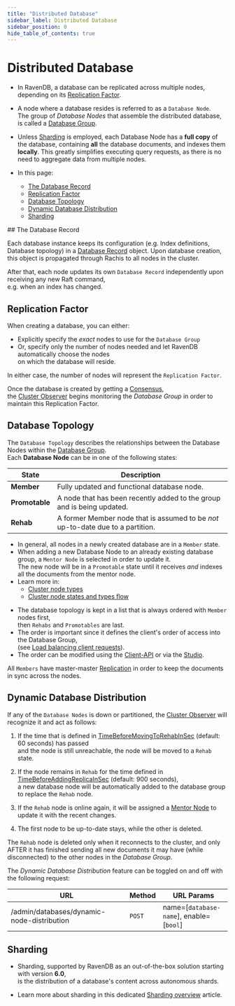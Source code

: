 ```yaml
---
title: "Distributed Database"
sidebar_label: Distributed Database
sidebar_position: 0
hide_table_of_contents: true
---
```



# Distributed Database
<Admonition type="note" title="Note">

* In RavenDB, a database can be replicated across multiple nodes, depending on its [Replication Factor](../../../server/clustering/distribution/distributed-database.mdx#replication-factor).  

* A node where a database resides is referred to as a `Database Node`.  
  The group of _Database Nodes_ that assemble the distributed database, is called a [Database Group](../../../studio/database/settings/manage-database-group.mdx).  

* Unless [Sharding](../../../server/clustering/distribution/distributed-database.mdx#sharding) is employed,
  each Database Node has a **full copy** of the database, containing **all** the database documents, and indexes them **locally**.
  This greatly simplifies executing query requests, as there is no need to aggregate data from multiple nodes.
  
* In this page:  
  * [The Database Record](../../../server/clustering/distribution/distributed-database.mdx#the-database-record)  
  * [Replication Factor](../../../server/clustering/distribution/distributed-database.mdx#replication-factor)  
  * [Database Topology](../../../server/clustering/distribution/distributed-database.mdx#database-topology)  
  * [Dynamic Database Distribution](../../../server/clustering/distribution/distributed-database.mdx#dynamic-database-distribution)  
  * [Sharding](../../../server/clustering/distribution/distributed-database.mdx#sharding)  

</Admonition>
## The Database Record

Each database instance keeps its configuration (e.g. Index definitions, Database topology) in a [Database Record](../../../client-api/operations/server-wide/create-database.mdx) object.
Upon database creation, this object is propagated through Rachis to all nodes in the cluster.  

After that, each node updates its own `Database Record` independently upon receiving any new Raft command,  
e.g. when an index has changed.  



## Replication Factor

When creating a database, you can either:

* Explicitly specify the _exact_ nodes to use for the `Database Group`
* Or, specify only the number of nodes needed and let RavenDB automatically choose the nodes  
  on which the database will reside.

In either case, the number of nodes will represent the `Replication Factor`.

Once the database is created by getting a [Consensus](../../../server/clustering/rachis/consensus-operations.mdx),  
the [Cluster Observer](../../../server/clustering/distribution/cluster-observer.mdx) begins monitoring the _Database Group_ in order to maintain this Replication Factor.



## Database Topology

The `Database Topology` describes the relationships between the Database Nodes within the [Database Group](../../../studio/database/settings/manage-database-group.mdx).  
Each **Database Node** can be in one of the following states:  

| State          | Description                                                                     |
|----------------|---------------------------------------------------------------------------------|
| **Member**     | Fully updated and functional database node.                                     |
| **Promotable** | A node that has been recently added to the group and is being updated.          |
| **Rehab**      | A former Member node that is assumed to be _not_ up-to-date due to a partition. |

<Admonition type="note" title="States Flow" id="states-flow" href="#states-flow">

* In general, all nodes in a newly created database are in a `Member` state.  
* When adding a new Database Node to an already existing database group, a `Mentor Node` is selected in order to update it.  
  The new node will be in a `Promotable` state until it receives _and_ indexes all the documents from the mentor node.  
* Learn more in:  
  * [Cluster node types](../../../studio/cluster/cluster-view.mdx#cluster-nodes-types)
  * [Cluster node states and types flow](../../../studio/cluster/cluster-view.mdx#cluster-nodes-states-&-types-flow)

</Admonition>

<Admonition type="note" title="Nodes Order" id="nodes-order" href="#nodes-order">

* The database topology is kept in a list that is always ordered with `Member` nodes first,  
  then `Rehabs` and `Promotables` are last. 
* The order is important since it defines the client's order of access into the Database Group,  
  (see [Load balancing client requests](../../../client-api/configuration/load-balance/overview.mdx)).  
* The order can be modified using the [Client-API](../../../client-api/operations/server-wide/reorder-database-members.mdx)
  or via the [Studio](../../../studio/database/settings/manage-database-group.mdx#database-group-topology---actions).  

</Admonition>

<Admonition type="info" title="Replication" id="replication" href="#replication">

All `Members` have master-master [Replication](../../../server/clustering/replication/replication-overview.mdx) in order to keep the documents in sync across the nodes.

</Admonition>


## Dynamic Database Distribution

If any of the `Database Nodes` is down or partitioned, the [Cluster Observer](../../../server/clustering/distribution/cluster-observer.mdx) will recognize it and act as follows:  

1. If the time that is defined in [TimeBeforeMovingToRehabInSec](../../../server/configuration/cluster-configuration.mdx#cluster.timebeforemovingtorehabinsec) (default: 60 seconds) has passed  
   and the node is still unreachable, the node will be moved to a `Rehab` state.
   
2. If the node remains in `Rehab` for the time defined in [TimeBeforeAddingReplicaInSec](../../../server/configuration/cluster-configuration.mdx#cluster.timebeforeaddingreplicainsec) (default: 900 seconds),  
   a new database node will be automatically added to the database group to replace the `Rehab` node.

3. If the `Rehab` node is online again, it will be assigned a [Mentor Node](../../../server/clustering/distribution/highly-available-tasks.mdx#responsible-node) to update it with the recent changes.

4. The first node to be up-to-date stays, while the other is deleted.

<Admonition type="warning" title="Deletion" id="deletion" href="#deletion">

The `Rehab` node is deleted only when it reconnects to the cluster,
and only AFTER it has finished sending all new documents it may have (while disconnected) to the other nodes in the _Database Group_.

</Admonition>

The _Dynamic Database Distribution_ feature can be toggled on and off with the following request:

| URL                                        | Method   | URL Params                              |
|--------------------------------------------|----------|-----------------------------------------|
| /admin/databases/dynamic-node-distribution | `POST`   | name=[`database-name`], enable=[`bool`] |



## Sharding

* Sharding, supported by RavenDB as an out-of-the-box solution starting with version **6.0**,  
  is the distribution of a database's content across autonomous shards.

* Learn more about sharding in this dedicated [Sharding overview](../../../sharding/overview.mdx) article.



